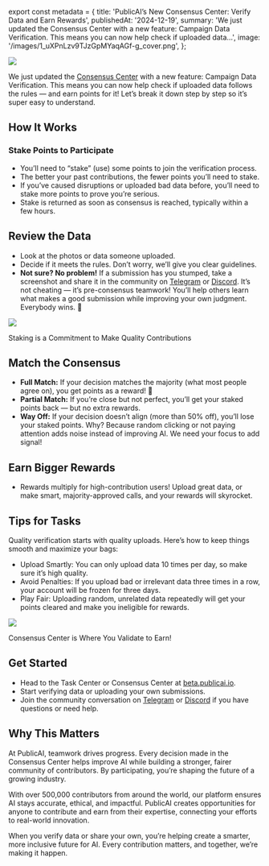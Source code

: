 ﻿export const metadata = {
  title: 'PublicAI’s New Consensus Center: Verify Data and Earn Rewards',
  publishedAt: '2024-12-19',
  summary:
    'We just updated the Consensus Center with a new feature: Campaign Data Verification. This means you can now help check if uploaded data…',
  image: '/images/1_uXPnLzv9TJzGpMYaqAGf-g_cover.png',
};

![](/images/1_uXPnLzv9TJzGpMYaqAGf-g.png)

We just updated the [Consensus Center](https://beta.publicai.io/validator) with a new feature: Campaign Data Verification. This means you can now help check if uploaded data follows the rules — and earn points for it! Let’s break it down step by step so it’s super easy to understand.

## How It Works

### Stake Points to Participate

- You’ll need to “stake” (use) some points to join the verification process.
- The better your past contributions, the fewer points you’ll need to stake.
- If you’ve caused disruptions or uploaded bad data before, you’ll need to stake more points to prove you’re serious.
- Stake is returned as soon as consensus is reached, typically within a few hours.

## Review the Data

- Look at the photos or data someone uploaded.
- Decide if it meets the rules. Don’t worry, we’ll give you clear guidelines.
- **Not sure? No problem!** If a submission has you stumped, take a screenshot and share it in the community on [Telegram](https://t.me/PublicAiNews) or [Discord](https://discord.gg/PublicAI). It’s not cheating — it’s pre-consensus teamwork! You’ll help others learn what makes a good submission while improving your own judgment. Everybody wins. 🙌

![](/images/1_ZolSXUlsmUqLFES2Qwm2fw.gif)

Staking is a Commitment to Make Quality Contributions

## Match the Consensus

- **Full Match:** If your decision matches the majority (what most people agree on), you get points as a reward! 🎉
- **Partial Match:** If you’re close but not perfect, you’ll get your staked points back — but no extra rewards.
- **Way Off:** If your decision doesn’t align (more than 50% off), you’ll lose your staked points. Why? Because random clicking or not paying attention adds noise instead of improving AI. We need your focus to add signal!

## Earn Bigger Rewards

- Rewards multiply for high-contribution users! Upload great data, or make smart, majority-approved calls, and your rewards will skyrocket.

## Tips for Tasks

Quality verification starts with quality uploads. Here’s how to keep things smooth and maximize your bags:

- Upload Smartly: You can only upload data 10 times per day, so make sure it’s high quality.
- Avoid Penalties: If you upload bad or irrelevant data three times in a row, your account will be frozen for three days.
- Play Fair: Uploading random, unrelated data repeatedly will get your points cleared and make you ineligible for rewards.

![](/images/1_PC4nj_eqOkvxpjty0IEcMQ.png)

Consensus Center is Where You Validate to Earn!

## Get Started

- Head to the Task Center or Consensus Center at [beta.publicai.io](http://beta.publicai.io/).
- Start verifying data or uploading your own submissions.
- Join the community conversation on [Telegram](https://t.me/PublicAiNews) or [Discord](https://discord.gg/PublicAI) if you have questions or need help.

## Why This Matters

At PublicAI, teamwork drives progress. Every decision made in the Consensus Center helps improve AI while building a stronger, fairer community of contributors. By participating, you’re shaping the future of a growing industry.

With over 500,000 contributors from around the world, our platform ensures AI stays accurate, ethical, and impactful. PublicAI creates opportunities for anyone to contribute and earn from their expertise, connecting your efforts to real-world innovation.

When you verify data or share your own, you’re helping create a smarter, more inclusive future for AI. Every contribution matters, and together, we’re making it happen.
